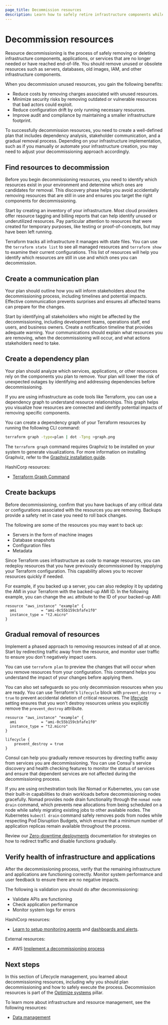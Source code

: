 ```yaml
---
page_title: Decommission resources
description: Learn how to safely retire infrastructure components while maintaining system integrity and avoiding disruptions through proper planning and automation.
---
```


# Decommission resources

Resource decommissioning is the process of safely removing or deleting infrastructure components, applications, or services that are no longer needed or have reached end-of-life. You should remove unused or obsolete resources such as servers, databases, old images, IAM, and other infrastructure components. 

When you decommission unused resources, you gain the following benefits:
- Reduce costs by removing charges associated with unused resources.
- Minimize security risks by removing outdated or vulnerable resources that bad actors could exploit.
- Reduce configuration drift by only running necessary resources.
- Improve audit and compliance by maintaining a smaller infrastructure footprint.

To successfully decommission resources, you need to create a well-defined plan that includes dependency analysis, stakeholder communication, and a gradual removal process. Depending on your infrastructure implementation, such as if you manually or automate your infrastructure creation, you may need to adjust your decommissioning approach accordingly.

## Find resources to decommission

Before you begin decommissioning resources, you need to identify which resources exist in your environment and determine which ones are candidates for removal. This discovery phase helps you avoid accidentally removing resources that are still in use and ensures you target the right components for decommissioning.

Start by creating an inventory of your infrastructure. Most cloud providers offer resource tagging and billing reports that can help identify unused or underutilized resources. Pay particular attention to resources that were created for temporary purposes, like testing or proof-of-concepts, but may have been left running.

Terraform tracks all infrastructure it manages with state files. You can use the `terraform state list` to see all managed resources and `terraform show` to examine their current configurations. This list of resources will help you identify which resources are still in use and which ones you can decommission.

## Create a communication plan 

Your plan should outline how you will inform stakeholders about the decommissioning process, including timelines and potential impacts. Effective communication prevents surprises and ensures all affected teams can prepare for the changes.

Start by identifying all stakeholders who might be affected by the decommissioning, including development teams, operations staff, end users, and business owners. Create a notification timeline that provides adequate warning. Your communications should explain what resources you are removing, when the decommissioning will occur, and what actions stakeholders need to take.

## Create a dependency plan

 Your plan should analyze which services, applications, or other resources rely on the components you plan to remove. Your plan will lower the risk of unexpected outages by identifying and addressing dependencies before decommissioning.

If you are using infrastructure as code tools like Terraform, you can use a dependency graph to understand resource relationships. This graph helps you visualize how resources are connected and identify potential impacts of removing specific components.

You can create a dependency graph of your Terraform resources by running the following CLI command:

```bash
terraform graph -type=plan | dot -Tpng >graph.png
```

<Note>

The `terraform graph` command requires Graphviz to be installed on your system to generate visualizations. For more information on installing Graphviz, refer to the [Graphviz installation guide](https://graphviz.org/download/).

</Note>

HashiCorp resources:
- [Terraform Graph Command](/terraform/docs/cli/commands/graph)

## Create backups

Before decommissioning, confirm that you have backups of any critical data or configurations associated with the resources you are removing. Backups provide a safety net in case you need to roll back changes.

The following are some of the resources you may want to back up:
- Servers in the form of machine images
- Database snapshots
- Configuration files
- Metadata

Since Terraform uses infrastructure as code to manage resources, you can redeploy resources that you have previously decommissioned by reapplying your Terraform configuration. This capability allows you to recover resources quickly if needed. 

For example, if you backed up a server, you can also redeploy it by updating the AMI in your Terraform with the backed-up AMI ID. In the following example, you can change the `ami` attribute to the ID of your backed-up AMI:

```hcl
resource "aws_instance" "example" {
  ami           = "ami-0c55b159cbfafe1f0"
  instance_type = "t2.micro"
}
```

## Gradual removal of resources

Implement a phased approach to removing resources instead of all at once. Start by redirecting traffic away from the resource, and monitor user traffic to ensure you don't negatively impact users.

You can use `terraform plan` to preview the changes that will occur when you remove resources from your configuration. This command helps you understand the impact of your changes before applying them.

You can also set safeguards so you only decommission resources when you are ready. You can use Terraform's `lifecycle` block with `prevent_destroy = true` to prevent accidental deletion of critical resources. The [lifecycle](https://www.terraform.io/docs/language/meta-arguments#lifecycle) setting ensures that you won't destroy resources unless you explicitly remove the `prevent_destroy` attribute.

```hcl
resource "aws_instance" "example" {
  ami           = "ami-0c55b159cbfafe1f0"
  instance_type = "t2.micro"
}

lifecycle {
    prevent_destroy = true
}
```

Consul can help you gradually remove resources by directing traffic away from services you are decommissioning. You can use Consul's service discovery and health checking features to monitor the status of services and ensure that dependent services are not affected during the decommissioning process.

If you are using orchestration tools like Nomad or Kubernetes, you can use their built-in capabilities to drain workloads before decommissioning nodes gracefully. Nomad provides node drain functionality through the `nomad node drain` command, which prevents new allocations from being scheduled on a node while safely migrating existing jobs to other available nodes. The Kubernetes `kubectl drain` command safely removes pods from nodes while respecting Pod Disruption Budgets, which ensure that a minimum number of application replicas remain available throughout the process. 

Review our [Zero-downtime deployments](/well-architected-framework/define-and-automate-processes/deploy/zero-downtime-deployments) documentation for strategies on how to redirect traffic and disable functions gradually.

## Verify health of infrastructure and applications

After the decommissioning process, verify that the remaining infrastructure and applications are functioning correctly. Monitor system performance and user feedback to ensure there are no negative impacts.

The following is validation you should do after decommissioning:
- Validate APIs are functioning
- Check application performance
- Monitor system logs for errors

HashiCorp resources:
- [Learn to setup monitoring agents](/well-architected-framework/define-and-automate-processes/monitor/setup-monitoring-agents) and [dashboards and alerts](/well-architected-framework/define-and-automate-processes/monitor/dashboards-alerts).

External resources:
- AWS [Implement a decommissioning process](https://docs.aws.amazon.com/wellarchitected/latest/framework/cost_decomissioning_resources_implement_process.html)

## Next steps

In this section of Lifecycle management, you learned about decommissioning resources, including why you should plan decommissioning and how to safely execute the process. Decommission resources is part of the [Optimize systems](/well-architected-framework/optimize-systems) pillar.

To learn more about infrastructure and resource management, see the following resources:
- [Data management](/well-architected-framework/optimize-systems/lifecycle-management/data-management)
